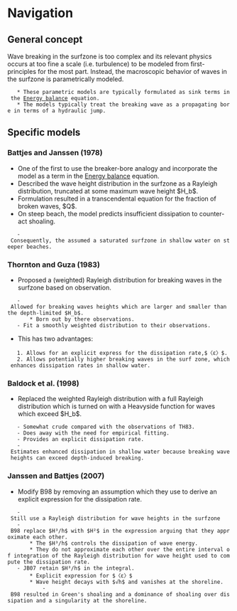 = Navigation =

== General concept ==
Wave breaking in the surfzone is too complex and its relevant physics occurs at too fine a scale (i.e. turbulence) to be modeled from first-principles for the most part. Instead, the macroscopic behavior of waves in the surfzone is parametrically modeled. 
	* These parametric models are typically formulated as sink terms in the [[Energy balance]] equation.
	* The models typically treat the breaking wave as a propagating bore in terms of a hydraulic jump.

== Specific models ==
=== Battjes and Janssen (1978) ===
* One of the first to use the breaker-bore analogy and incorporate the model as a term in the [[Energy balance]] equation.
* Described the wave height distribution in the surfzone as a Rayleigh distribution, truncated at some maximum wave height $H_b$.
* Formulation resulted in a transcendental equation for the fraction of broken waves, $Q$.
* On steep beach, the model predicts insufficient dissipation to counter-act shoaling.
	- Consequently, the assumed a saturated surfzone in shallow water on steeper beaches.

=== Thornton and Guza (1983) ===
* Proposed a (weighted) Rayleigh distribution for breaking waves in the surfzone based on observation.
	- Allowed for breaking waves heights which are larger and smaller than the depth-limited $H_b$.
		* Born out by there observations.
	- Fit a smoothly weighted distribution to their observations.
* This has two advantages:
	1. Allows for an explicit express for the dissipation rate,$〈ε〉$.
	2. Allows potentially higher breaking waves in the surf zone, which enhances dissipation rates in shallow water.

=== Baldock et al. (1998) ===
* Replaced the weighted Rayleigh distribution with a full Rayleigh distribution which is turned on with a Heavyside function for waves which exceed $H_b$.
	- Somewhat crude compared with the observations of TH83.
	- Does away with the need for empirical fitting.
	- Provides an explicit dissipation rate.
	- Estimates enhanced dissipation in shallow water because breaking wave heights can exceed depth-induced breaking.

=== Janssen and Battjes (2007) ===
* Modify B98 by removing an assumption which they use to derive an explicit expression for the dissipation rate.
	- Still use a Rayleigh distribution for wave heights in the surfzone
	- B98 replace $H³/h$ with $H²$ in the expression arguing that they approximate each other.
		* The $H³/h$ controls the dissipation of wave energy.
		* They do not approximate each other over the entire interval of integration of the Rayleigh distribution for wave height used to compute the dissipation rate.
	- JB07 retain $H³/h$ in the integral.
		* Explicit expression for $〈ε〉$
		* Wave height decays with $√h$ and vanishes at the shoreline.
			- B98 resulted in Green's shoaling and a dominance of shoaling over dissipation and a singularity at the shoreline.
